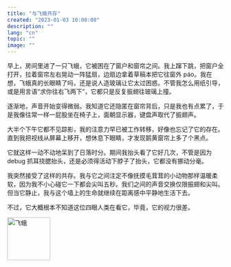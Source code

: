 ```yaml
---
title: "与飞蛾共存"
created: "2023-01-03 10:00:00"
description: ""
lang: "cn"
topic: ""
image: ""
---
```


早上，房间里进了一只飞蛾，它被困在了窗户和窗帘之间。我上蹿下跳，把窗户全打开，拉着窗帘左右晃动一阵猛扇，边扇边拿着草稿本把它往窗外 páo。我在想，飞蛾真的长眼睛了吗，还是说人造玻璃让它太过困惑。不管我怎么用纸引导，或是用言语“求你往右飞两下”，它都只是反复振翅往玻璃上撞。

逐渐地，声音开始变得微弱。我知道它还隐匿在窗帘背后，只是我也有点累了，于是我像往常一样一屁股坐在椅子上，面朝显示器，键盘声取代了振翅声。

大半个下午它都不见踪影，我的注意力早已被工作转移，好像也忘记了它的存在。直到我把视线从屏幕上移开，想休息下眼睛，才发现鹅黄窗帘上多了个黑点。

它就这样一动不动地呆到了日落时分。期间我抬头看了它好几次，不管是因为 debug 抓耳挠腮抬头，还是必须得活动下脖子了抬头，它都没有挪动分毫。

我突然接受了这样的共存。我与它之间注定不像抚摸毛茸茸的小动物那样温暖柔软，因为我不小心碰它一下都会尖叫五秒。我们之间的声音交换仅限振翅和尖叫。但当它静止，我与这个墙上的生命就继续在距离感中平静地生活下去。

不过，它大概根本不知道这位四眼人类在看它，毕竟，它的视力很差。

<Image alt="飞蛾" src="/moth.webp" width="100" height="100" />